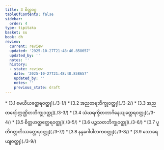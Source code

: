 ```yaml
---
title: 3 စိတ္တဝဂ္ဂ
tableOfContents: false
sidebar:
  order: 4
type: tipitaka
basket: su
book: dh
review:
  current: review
  updated: '2025-10-27T21:48:40.858657'
  updated_by: ''
  notes: ''
  history:
  - state: review
    date: '2025-10-27T21:48:40.858657'
    updated_by: ''
    notes: ''
    previous_state: draft
---
```



<ReviewStatus review={frontmatter.review} showDetails={true} />

<HypothesisAnnotation frontmatter={frontmatter} />

<DynamicBreadcrumb />



<TableOfContents book="dh" section="3">
* [3.1 မေဃိယတ္ထေရဝတ္ထု](./3-1/)
* [3.2 အညတရဘိက္ခုဝတ္ထု](./3-2/)
* [3.3 အညတရော်က္ကဏ္ဌိတဘိက္ခုဝတ္ထု](./3-3/)
* [3.4 သံဃရက္ခိတဘာဂိနေယျတ္ထေရဝတ္ထု](./3-4/)
* [3.5 စိတ္တဟတ္ထတ္ထေရဝတ္ထု](./3-5/)
* [3.6 ပဉ္စသတဘိက္ခုဝတ္ထု](./3-6/)
* [3.7 ပူတိဂတ္တတိဿတ္ထေရဝတ္ထု](./3-7/)
* [3.8 နန္ဒဂေါပါလကဝတ္ထု](./3-8/)
* [3.9 သောရေယျဝတ္ထု](./3-9/)
</TableOfContents>